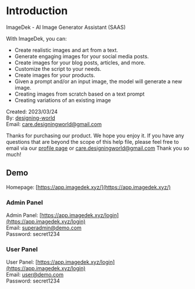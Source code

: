 # Introduction

ImageDek - AI Image Generator Assistant (SAAS)

With ImageDek, you can:
* Create realistic images and art from a text.
* Generate engaging images for your social media posts.
* Create images for your blog posts, articles, and more.
* Customize the script to your needs.
* Create images for your products.
* Given a prompt and/or an input image, the model will generate a new image.
* Creating images from scratch based on a text prompt
* Creating variations of an existing image


Created: 2023/03/24 <br/>
By: [designing-world](https://themeforest.net/user/designing-world) <br/>
Email: [care.designingworld@gmail.com](mailto:care.designingworld@gmail.com) <br/>

Thanks for purchasing our product. We hope you enjoy it. If you have any questions that are beyond the scope of this help file, please feel free to email via our [profile page](https://codecanyon.net/user/designing-world) or [care.designingworld@gmail.com](mailto:care.designingworld@gmail.com) Thank you so much!

## Demo
Homepage: [https://app.imagedek.xyz/](https://app.imagedek.xyz/) <br/>

### Admin Panel
Admin Panel: [https://app.imagedek.xyz/login](https://app.imagedek.xyz/login) <br/>
Email: superadmin@demo.com <br/>
Password: secret1234 <br/>

### User Panel
User Panel: [https://app.imagedek.xyz/login](https://app.imagedek.xyz/login) <br/>
Email: user@demo.com <br/>
Password: secret1234 <br/>